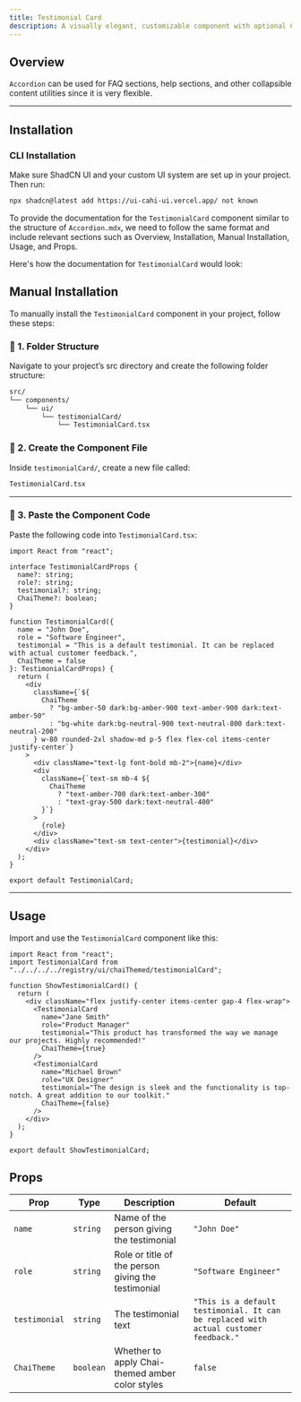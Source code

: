 ```yaml
---
title: Testimonial Card
description: A visually elegant, customizable component with optional Chai theme support.
---
```



## Overview

`Accordion` can be used for FAQ sections, help sections, and other collapsible content utilities since it is very flexible.

<ComponentPreview code={TestimonialCard}>
  <ShowTestimonialCard />
</ComponentPreview>

---

## Installation

### CLI Installation

Make sure ShadCN UI and your custom UI system are set up in your project. Then run:

```bash
npx shadcn@latest add https://ui-cahi-ui.vercel.app/ not known
```
To provide the documentation for the `TestimonialCard` component similar to the structure of `Accordion.mdx`, we need to follow the same format and include relevant sections such as Overview, Installation, Manual Installation, Usage, and Props.

Here's how the documentation for `TestimonialCard` would look:



## Manual Installation

To manually install the `TestimonialCard` component in your project, follow these steps:

### 📁 1. Folder Structure

Navigate to your project’s src directory and create the following folder structure:

```bash
src/
└── components/
    └── ui/
        └── testimonialCard/
            └── TestimonialCard.tsx
```

### 🧩 2. Create the Component File

Inside `testimonialCard/`, create a new file called:

```bash
TestimonialCard.tsx
```

---

### 🧾 3. Paste the Component Code

Paste the following code into `TestimonialCard.tsx`:

```tsx
import React from "react";

interface TestimonialCardProps {
  name?: string;
  role?: string;
  testimonial?: string;
  ChaiTheme?: boolean;
}

function TestimonialCard({
  name = "John Doe",
  role = "Software Engineer",
  testimonial = "This is a default testimonial. It can be replaced with actual customer feedback.",
  ChaiTheme = false
}: TestimonialCardProps) {
  return (
    <div
      className={`${
        ChaiTheme
          ? "bg-amber-50 dark:bg-amber-900 text-amber-900 dark:text-amber-50"
          : "bg-white dark:bg-neutral-900 text-neutral-800 dark:text-neutral-200"
      } w-80 rounded-2xl shadow-md p-5 flex flex-col items-center justify-center`}
    >
      <div className="text-lg font-bold mb-2">{name}</div>
      <div
        className={`text-sm mb-4 ${
          ChaiTheme
            ? "text-amber-700 dark:text-amber-300"
            : "text-gray-500 dark:text-neutral-400"
        }`}
      >
        {role}
      </div>
      <div className="text-sm text-center">{testimonial}</div>
    </div>
  );
}

export default TestimonialCard;
```

---

## Usage

Import and use the `TestimonialCard` component like this:

```tsx 
import React from "react";
import TestimonialCard from "../../../../registry/ui/chaiThemed/testimonialCard";

function ShowTestimonialCard() {
  return (
    <div className="flex justify-center items-center gap-4 flex-wrap">
      <TestimonialCard
        name="Jane Smith"
        role="Product Manager"
        testimonial="This product has transformed the way we manage our projects. Highly recommended!"
        ChaiTheme={true}
      />
      <TestimonialCard
        name="Michael Brown"
        role="UX Designer"
        testimonial="The design is sleek and the functionality is top-notch. A great addition to our toolkit."
        ChaiTheme={false}
      />
    </div>
  );
}

export default ShowTestimonialCard;
```

## Props

| **Prop**       | **Type**    | **Description**                                      | **Default**                                                  |
|----------------|-------------|------------------------------------------------------|--------------------------------------------------------------|
| `name`         | `string`    | Name of the person giving the testimonial            | `"John Doe"`                                                 |
| `role`         | `string`    | Role or title of the person giving the testimonial    | `"Software Engineer"`                                        |
| `testimonial`  | `string`    | The testimonial text                                 | `"This is a default testimonial. It can be replaced with actual customer feedback."` |
| `ChaiTheme`    | `boolean`   | Whether to apply Chai-themed amber color styles      | `false`                                                      |


